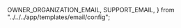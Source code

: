   OWNER_ORGANIZATION_EMAIL,
  SUPPORT_EMAIL,
} from "../../../app/templates/email/config";


<Intro
  title="Visualisieren Sie Schweizer Open Government Data"
  teaser="Erstellen Sie Visualisierungen von Datensätzen, welche durch den Linked-Data Dienst (LINDAS) des Bundesarchivs bereitgestellt werden und betten Sie diese in Ihre Webseite ein."
  buttonLabel="Visualisierung erstellen"
/>
<Tutorial
  headline="Daten in wenigen Schritten visualisieren…"
  step1="Datensatz auswählen"
  step2="Visualisierung anpassen"
  step3="Teilen & einbetten"
/>
<Examples
  headline="Massgeschneiderte Visualisierungen erstellen…"
  example1Headline="Erstellen Sie professionelle Visualisierungen"
  example1Description="Wählen Sie aus einer Vielzahl von Diagrammtypen und konfigurieren Sie diese entsprechend Ihren Anforderungen."
  example2Headline="Entdecken Sie die umfangreichen Möglichkeiten"
  example2Description="Mit Hilfe von benutzerdefinierten Filtern und Darstellungsoptionen, können selbst komplexe Sachverhalte visualisiert werden."
/>
<Section>
  <Contribute
    headline="Möchten Sie Ihre eigenen Daten visualisieren?"
    description="Erfahren Sie, wie Ihre Daten in den Linked-Data Dienst (LINDAS) des Bundesarchivs integriert werden können."
    buttonLabel="Mehr erfahren"
    buttonUrl="https://lindas.admin.ch/?lang=de"
  />
  <Divider
    orientation="vertical"
    flexItem
    sx={{ display: ["hidden", "box"] }}
  />
  <Newsletter
    headline="Newsletter abonnieren"
    description="Bleiben Sie auf dem Laufenden und abonnieren Sie unseren Newsletter"
    buttonLabel="Abonnieren"
    buttonUrl={createMailtoLink("de", {
      recipients: {
        to: OWNER_ORGANIZATION_EMAIL,
        cc: SUPPORT_EMAIL,
      },
      template: newsletterTemplates,
      subject: "Visualize Newsletter Abonnieren",
    })}
  />
</Section>
<Section
  sx={{
    color: "grey.800",
  }}
>
  <BugReport
    headline="Fehler melden"
    description="Bitte melden Sie uns den Fehler, damit wir ihn so schnell wie möglich beheben können."
    buttonLabel="Fehler melden"
    buttonUrl={createMailtoLink("de", {
      recipients: {
        to: OWNER_ORGANIZATION_EMAIL,
        cc: SUPPORT_EMAIL,
      },
      template: bugReportTemplates,
      subject: "Visualize Bug Report",
    })}
  />
  <Divider
    orientation="vertical"
    flexItem
    sx={{ display: ["hidden", "box"], color: "grey.500" }}
  />
  <FeatureRequest
    headline="Neue Funktion wünschen"
    description="Senden Sie uns Ihre Funktionsanfragen und helfen Sie, die Zukunft unserer Plattform zu gestalten!"
    buttonLabel="Einreichen"
    buttonUrl={createMailtoLink("de", {
      recipients: {
        to: OWNER_ORGANIZATION_EMAIL,
        cc: SUPPORT_EMAIL,
      },
      template: featureRequestTemplates,
      subject: "Visualize Feature Request",
    })}
  />
</Section>
